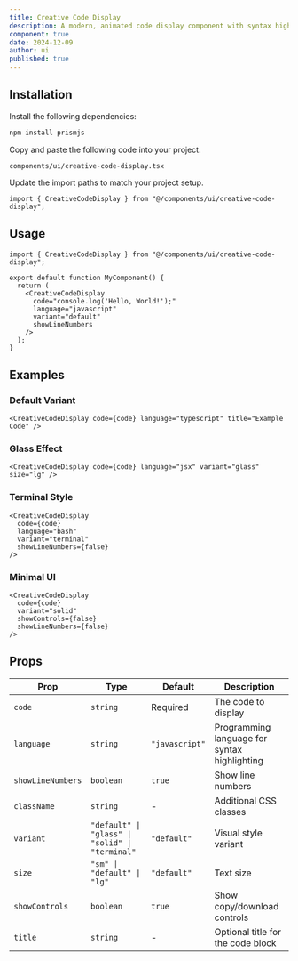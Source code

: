 ```yaml
---
title: Creative Code Display
description: A modern, animated code display component with syntax highlighting and multiple variants.
component: true
date: 2024-12-09
author: ui
published: true
---
```


<ComponentPreview name="creative-code-display-demo" />

## Installation

<Steps>

<Step>Install the following dependencies:</Step>

```bash
npm install prismjs
```

<Step>Copy and paste the following code into your project.</Step>

`components/ui/creative-code-display.tsx`

<ComponentSource name="creative-code-display" />

<Step>Update the import paths to match your project setup.</Step>

```tsx
import { CreativeCodeDisplay } from "@/components/ui/creative-code-display";
```

</Steps>

## Usage

```tsx
import { CreativeCodeDisplay } from "@/components/ui/creative-code-display";

export default function MyComponent() {
  return (
    <CreativeCodeDisplay
      code="console.log('Hello, World!');"
      language="javascript"
      variant="default"
      showLineNumbers
    />
  );
}
```

## Examples

### Default Variant

```tsx
<CreativeCodeDisplay code={code} language="typescript" title="Example Code" />
```

### Glass Effect

```tsx
<CreativeCodeDisplay code={code} language="jsx" variant="glass" size="lg" />
```

### Terminal Style

```tsx
<CreativeCodeDisplay
  code={code}
  language="bash"
  variant="terminal"
  showLineNumbers={false}
/>
```

### Minimal UI

```tsx
<CreativeCodeDisplay
  code={code}
  variant="solid"
  showControls={false}
  showLineNumbers={false}
/>
```

## Props

| Prop              | Type                                            | Default        | Description                                  |
| ----------------- | ----------------------------------------------- | -------------- | -------------------------------------------- |
| `code`            | `string`                                        | Required       | The code to display                          |
| `language`        | `string`                                        | `"javascript"` | Programming language for syntax highlighting |
| `showLineNumbers` | `boolean`                                       | `true`         | Show line numbers                            |
| `className`       | `string`                                        | -              | Additional CSS classes                       |
| `variant`         | `"default" \| "glass" \| "solid" \| "terminal"` | `"default"`    | Visual style variant                         |
| `size`            | `"sm" \| "default" \| "lg"`                     | `"default"`    | Text size                                    |
| `showControls`    | `boolean`                                       | `true`         | Show copy/download controls                  |
| `title`           | `string`                                        | -              | Optional title for the code block            |
